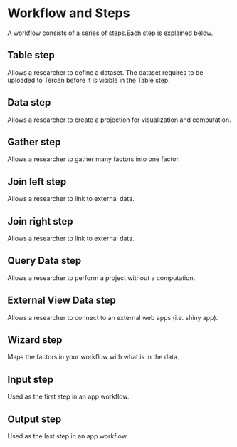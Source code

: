 # Workflow and Steps {#workflow-and-steps}

A workflow consists of a series of steps.Each step is explained below.

## Table step {-}
Allows a researcher to define a dataset. The dataset requires to be uploaded to Tercen before it is visible in the Table step.

## Data step {-}
Allows a researcher to create a projection for visualization and computation. 

## Gather step {-}
Allows a researcher to gather many factors into one factor.

## Join left step {-}
Allows a researcher to link to external data.

## Join right step {-}
Allows a researcher to link to external data.

## Query Data step {-}
Allows a researcher to perform a project without a computation.

## External View Data step {-}
Allows a researcher to connect to an external web apps (i.e. shiny app).

## Wizard step {-}
Maps the factors in your workflow with what is in the data.

## Input step {-}
Used as the first step in an app workflow.

## Output step {-}
Used as the last step in an app workflow.

